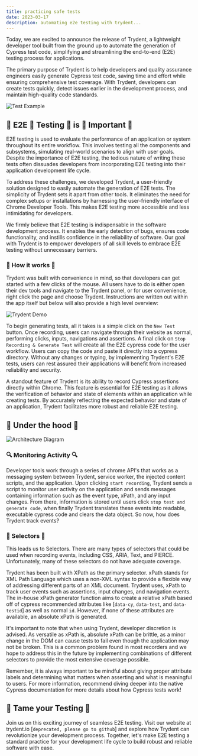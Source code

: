 ```yaml
---
title: practicing safe tests
date: 2023-03-17
description: automating e2e testing with trydent...
---
```


<Cover
  src="/blogs/practicing-safe-tests/safe.png"
  alt="photo of scrabble tiles spelling safe"
  caption="Photo by Clarissa Watson on Unsplash"
/>

Today, we are excited to announce the release of Trydent, a lightweight developer tool built from the ground up to automate the generation of Cypress test code, simplifying and streamlining the end-to-end (E2E) testing process for applications.

The primary purpose of Trydent is to help developers and quality assurance engineers easily generate Cypress test code, saving time and effort while ensuring comprehensive test coverage. With Trydent, developers can create tests quickly, detect issues earlier in the development process, and maintain high-quality code standards.

![Test Example](/blogs/practicing-safe-tests/test-example.png)

## 👏 E2E 👏 Testing 👏 is 👏 Important 👏

E2E testing is used to evaluate the performance of an application or system throughout its entire workflow. This involves testing all the components and subsystems, simulating real-world scenarios to align with user goals. Despite the importance of E2E testing, the tedious nature of writing these tests often dissuades developers from incorporating E2E testing into their application development life cycle.

To address these challenges, we developed Trydent, a user-friendly solution designed to easily automate the generation of E2E tests. The simplicity of Trydent sets it apart from other tools. It eliminates the need for complex setups or installations by harnessing the user-friendly interface of Chrome Developer Tools. This makes E2E testing more accessible and less intimidating for developers.

We firmly believe that E2E testing is indispensable in the software development process. It enables the early detection of bugs, ensures code functionality, and instills confidence in the reliability of software. Our goal with Trydent is to empower developers of all skill levels to embrace E2E testing without unnecessary barriers.

### 🔨 How it works 🔨

Trydent was built with convenience in mind, so that developers can get started with a few clicks of the mouse. All users have to do is either open their dev tools and navigate to the Trydent panel, or for user convenience, right click the page and choose Trydent. Instructions are written out within the app itself but below will also provide a high level overview:

<img src="/trydent-gif.gif" alt="Trydent Demo" className="animate-gif w-full" />

To begin generating tests, all it takes is a simple click on the `New Test` button. Once recording, users can navigate through their website as normal, performing clicks, inputs, navigations and assertions. A final click on `Stop Recording & Generate Test` will create all the E2E cypress code for the user workflow. Users can copy the code and paste it directly into a cypress directory. Without any changes or typing, by implementing Trydent's E2E tests, users can rest assured their applications will benefit from increased reliability and security.

A standout feature of Trydent is its ability to record Cypress assertions directly within Chrome. This feature is essential for E2E testing as it allows the verification of behavior and state of elements within an application while creating tests. By accurately reflecting the expected behavior and state of an application, Trydent facilitates more robust and reliable E2E testing.

## 🚗 Under the hood 🚗

![Architecture Diagram](/blogs/practicing-safe-tests/architecture.png)

### 🔍 Monitoring Activity 🔍

Developer tools work through a series of chrome API's that works as a messaging system between Trydent, service worker, the injected content scripts, and the application. Upon clicking `start recording`, Trydent sends a script to monitor user activity on the application and sends messages containing information such as the event type, xPath, and any input changes. From there, information is stored until users click `stop test and generate code`, when finally Trydent translates these events into readable, executable cypress code and clears the data object. So now, how does Trydent track events?

### 🦞 Selectors 🦞

This leads us to Selectors. There are many types of selectors that could be used when recording events, including CSS, ARIA, Text, and PIERCE. Unfortunately, many of these selectors do not have adequate coverage.

Trydent has been built with XPath as the primary selector. xPath stands for XML Path Language which uses a non-XML syntax to provide a flexible way of addressing different parts of an XML document. Trydent uses, xPath to track user events such as assertions, input changes, and navigation events. The in-house xPath generator function aims to create a relative xPath based off of cypress recommended attributes like [`data-cy`, `data-test`, and `data-testid`] as well as normal `id`. However, if none of these attributes are available, an absolute xPath is generated.

It's important to note that when using Trydent, developer discretion is advised. As versatile as xPath is, absolute xPath can be brittle, as a minor change in the DOM can cause tests to fail even though the application may not be broken. This is a common problem found in most recorders and we hope to address this in the future by implementing combinations of different selectors to provide the most extensive coverage possible.

Remember, it is always important to be mindful about giving proper attribute labels and determining what matters when asserting and what is meaningful to users. For more information, recommend diving deeper into the native Cypress documentation for more details about how Cypress tests work!

## 🌊 Tame your Testing 🌊

Join us on this exciting journey of seamless E2E testing. Visit our website at trydent.io [`deprecated, please go to github`] and explore how Trydent can revolutionize your development process. Together, let's make E2E testing a standard practice for your development life cycle to build robust and reliable software with ease.